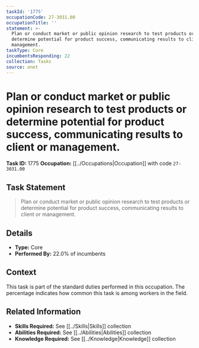 ```yaml
---
taskId: '1775'
occupationCode: 27-3031.00
occupationTitle: ''
statement: >-
  Plan or conduct market or public opinion research to test products or
  determine potential for product success, communicating results to client or
  management.
taskType: Core
incumbentsResponding: 22
collection: Tasks
source: onet
---
```

# Plan or conduct market or public opinion research to test products or determine potential for product success, communicating results to client or management.

**Task ID:** 1775
**Occupation:** [[../Occupations|Occupation]] with code `27-3031.00`

## Task Statement

> Plan or conduct market or public opinion research to test products or determine potential for product success, communicating results to client or management.

## Details

- **Type:** Core
- **Performed By:** 22.0% of incumbents

## Context

This task is part of the standard duties performed in this occupation. The percentage indicates how common this task is among workers in the field.

## Related Information

- **Skills Required:** See [[../Skills|Skills]] collection
- **Abilities Required:** See [[../Abilities|Abilities]] collection
- **Knowledge Required:** See [[../Knowledge|Knowledge]] collection
